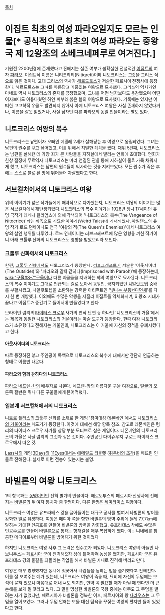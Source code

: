 [[목차]]

= 이집트 최초의 여성 파라오일지도 모르는 인물[* 공식적으로 최초의 여성 파라오는 중왕국 제 12왕조의 소베크네페루로 여겨진다.] =
기원전 2200년경에 존재했다고 전해지는 실존 여부가 불확실한 전설적인 [[이집트]]의 여자 [[파라오]]. 이집트식 이름은 니티크리티(Nitiqreti)이며 니토크리스는 그것을 그리스 식으로 읽은 것이다. 고대 그리스의 역사가 [[헤로도토스]]가 저술한 페르시아 전쟁사에 등장한다. 헤로도토스는 그녀를 아름답고 기품있는 여왕으로 묘사했다. 그리스의 역사가인 마네토 역시 니토크리스의 존재를 긍정했으며, 그녀를 어떤 남자보다도 용감했으며 어떤 여자보다도 아름다웠던 하얀 피부와 붉은 볼의 여왕으로 묘사했다. 기록에는 있지만 어떠한 고고학적 유물도 발견되지 않아서 아예 니토크리스 여왕은 사실 존재하지 않았다거나, 이름을 잘못 읽었거나, 사실 남자인 다른 파라오와 동일 인물이라는 말도 있다.


== 니토크리스 여왕의 복수 ==
니토크리스는 남편이자 오빠인 메렌레 2세가 살해당한 후 여왕으로 옹립되었다. 그녀는 남편의 원수를 갚고 싶어했고, 이를 위해서 치밀한 계획을 짰다. 재위 5년째, 니토크리스는 남편을 살해한 데 가장 죄가 큰 사람들을 지하실에서 열리는 연회에 초대했다. 연회가 한창 절정에 무르익자 니토크리스는 미리 연결된 관을 통해 지하실이 물로 가득 채워지게 했고, 니토크리스는 남편의 원수들이 익사하는 것을 지켜보았다. 모든 원수가 죽은 후에는 스스로 불로 된 방에 뛰어들어 자살했다고 한다.

== 서브컬처에서의 니토크리스 여왕 ==
위의 이야기가 많은 작가들에게 매력적으로 다가왔는지, 니토크리스 여왕의 이야기는 많은 서브컬처에서 재탄생되었다.니토크리스의 복수 이야기는 1928년 당시 17세이던 유명 극작가 테네시 윌리엄스에 의해 각색되어 '니토크리스의 복수(The Vengeance of Nitocrice)'라는 제목으로 기묘한 이야기(Weird Tales)에 기재되었다. 아일랜드의 유명 작가 로드 던세이니도 연극 '여왕의 적(The Queen's Enemies)'에서 니토크리스 여왕의 살인 행위를 다루었다. 로드 던세이니는 러브크래프트에 많은 영향을 끼친 작가이니 아래 크툴루 신화의 니토크리스도 영향을 받았으리라 보인다.

=== 크툴루 신화에서의 니토크리스 ===
한편, [[크툴루 신화]]에서도 니토크리스가 등장한다. [[러브크래프트]]가 저술한 '아웃사이더(The Outsider)'와 '파라오와 같이 갇히다(Imprisoned with Paraoh)'에 등장하는데, [[wiki:"구울#S-7"구울]]이나 다른 괴물들을 지배하는 악의 여왕으로 묘사된다. 니토크리스의 복수 이야기도 그대로 언급되는 걸로 보아서 동일인. 금지되었던 [[니알랏토텝]] 숭배를 부활시켰고, 니알랏토텝을 소환하는 강력한 아티팩트인 '[[빛나는 부등변다면체]]'를 다시 한 번 개방했다. 이외에도 수많은 악행을 저질러 이집트를 약체화시켜, 6 왕조 시대가 끝나고 이집트가 중간기로 들어서게 만들었다고 한다. 

브라이언 럼리의 [[타이터스 크로우]] 사가의 연작 단편 중 하나인 '니토크리스의 거울'에서는 제목과 동일한 니토크리스의 거울이라는 마술 도구가 등장한다. 한때 여왕 니토크리스가 소유했다고 전해지는 거울인데, 니토크리스는 이 거울에 자신의 정적을 유폐시켰다고 한다. 

==== 아웃사이더의 니토크리스 ====
따로 등장하진 않고 주인공이 독백으로 니토크리스의 복수에 대해서만 간단히 언급하는 형태로 이름만 나온다.

==== 파라오와 함께 갇히다의 니토크리스 ====
[[파라오 네프렌-카]]의 배우자로 나온다. 네프렌-카의 아름다운 구울 여왕으로, 얼굴의 오른쪽 절반은 쥐나 다른 구울들에게 뜯어먹혔다. 

=== 일본계 서브컬처에서의 니토크리스 ===
[[니트로 플러스]]의 크툴루 신화를 소재로 한 게임 '[[참마대성 데몬베인]]'에서도 [[니토크리스의 거울]]이라는 마도기가 등장한다. 이것에 대해선 해당 항목 참조. 참고로 데몬베인은 럼리의 타이터스 크로우 사가를 상당 부분 모티브로 삼은 게임이다. 데몬베인의 니토크리스의 거울은 사실 럼리의 그것과 같은 것이다. 주인공인 다이쥬우지 쿠로도 타이터스 크로우에서 따온 것.

[[Lass]]사의 게임 [[3Days]]와 [[11Eyes]]에서는 [[에메랄드 타블렛]] ([[취옥비의 조각]])을 깨뜨린 인물로 전해진다. 실제로 이런 전승이 있는지는 불명.

= 바빌론의 여왕 니토크리스 =

1의 항목과는 [[동명이인]]인 전혀 별개의 인물이다. 헤로도투스의 페르시아 전쟁사에 전해지는 [[바빌론]]의 두 여자 통치자 중 한명이다. 다른 한명은 [[세미라미스]] 여왕이다.

니토크리스 여왕은 유프라테스 강을 끌어들이는 대규모 공사를 벌여서 바빌론의 방어를 강화한 일로 유명하다. 여왕은 메디아 쪽을 향한 바빌론의 방벽 주위에 둘레 77.7km에 달하는 거대한 인공호를 만들어 바빌론의 방벽을 강화했고, 유프라테스 강에도 수많은 인공수로를 만들어 바빌론으로 통하는 항해길을 매우 복잡하게 했다. 이는 니네베를 침공한 메디아로부터 바빌론을 방어하기 위한 것이었다. 

하지만 니토크리스 여왕 사후 그 노력은 헛수고가 되었다. 니토크리스 여왕의 아들인 나보니두스는 [[페르시아]] 군이 진격해오자 성에 틀어박혀 농성을 했지만, 페르시아 군은 유프라테스 강의 물길을 되돌리는 작업을 해서 바빌론 시내로 진격해 버리고 만다. 

여왕은 매우 총명했지만 동시에 짖궃어서 사람들을 놀리는 일을 즐겨했다고 전해진다. 이를 잘 보여주는 예가 있는데, 니토크리스 여왕이 죽을 때, 묘비에 자신의 무덤에는 보석이 묻혀 있으니 마음대로 꺼내 써도 되지만, 만약 꼭 필요할 때가 아닐 때 연다면 더 큰 손해를 보게 될 것라고 썼다. 그 말을 명심한 바빌론의 국왕 중에는 아무도 그 무덤을 열려는 자가 없었지만, 페르시아가 바빌론을 정복한 이후, 페르시아의 왕 [[다리우스]]는 그 무덤을 열어보았다. 그러나 무덤 안에는 보물 대신 탐욕을 꾸짖는 여왕의 편지만 들어 있었다고 한다. 

 
